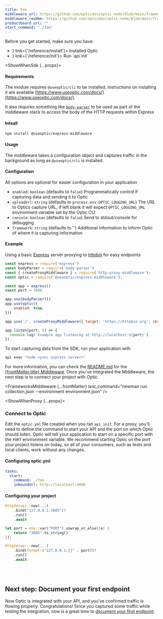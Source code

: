 ```yaml
---
title: Foo
middleware_url: https://github.com/opticdev/optic-node/blob/main/frameworks/express
middleware_readme: https://github.com/opticdev/optic-node/blob/main/frameworks/express/README.md
productboard_url: ""
start_command: "./foo"
---
```



Before you get started, make sure you have:
<ul>
    <li>
        <PreviewPageModal Source={<InstallSlim />} link={'/reference/install'}>  
            <Link href="#">Installed Optic</Link>
        </PreviewPageModal>
    </li>
    <li>
        <PreviewPageModal Source={<InitSlim />} link={'/reference/init'}>
            <Link href="#">Run `api init`</Link>
        </PreviewPageModal>
    </li>
</ul>

<ShowWhenSdk {...props}>

<FrameworksMiddlewareDesc start_command="./foo" />

<FrameworksSDK />

#### Requirements

The module requires `@useoptic/cli` to be installed, instructions on installing it are available [https://www.useoptic.com/docs/](https://www.useoptic.com/docs/).

It also requires something like [`body-parser`](https://www.npmjs.com/package/body-parser) to be used as part of the middleware stack to access the body of the HTTP requests within Express

#### Intsall

```sh
npm install @useoptic/express-middleware
```

#### Usage

The middleware takes a configuration object and captures traffic in the background as long as `@useoptic/cli` is installed. 

#### Configuration

All options are optional for easier configuration in your application
- `enabled`: `boolean` (defaults to `false`) Programmatically control if capturing data and sending it to Optic
- `uploadUrl`: `string` (defaults to `process.env.OPTIC_LOGGING_URL`) The URL to Optics capture URL, if left blank it will expect `OPTIC_LOGGING_URL` environment variable set by the Optic CLI
- `console`: `boolean` (defaults to `false`) Send to stdout/console for debugging
- `framework`: `string` (defaults to '') Additional information to inform Optic of where it is capturing information

#### Example

Using a basic [Express](https://expressjs.com/) server proxying to [httpbin](https://httpbin.org) for easy endpoints

```js
const express = require('express')
const bodyParser = require('body-parser')
const { createProxyMiddleware } = require('http-proxy-middleware');
const optic = require('@useoptic/express-middleware');

const app = express()
const port = 3000

app.use(bodyParser())
app.use(optic({
    enabled: true,
}))

app.use('/', createProxyMiddleware({ target: 'https://httpbin.org', changeOrigin: true }));

app.listen(port, () => {
  console.log(`Example app listening at http://localhost:${port}`)
})
```

To start capturing data from the SDK, run your application with

```sh
api exec "node <your express server>"
```

<p>For more information, you can check the <a href={frontMatter.middleware_url}>README.md</a> for the <a href={frontMatter.middleware_url}>{frontMatter.title} Middleware</a>. Once you've integrated the Middleware, the next step is to connect your project with Optic.</p>

<FrameworksMiddleware {...frontMatter} test_command="newman run collection.json --environment environment.json" />

<FrameworksMiddlewareValidate />

</ShowWhenSdk>

<ShowWhenProxy {...props}>

<FrameworksProxyMode start_command="./foo" />

### Connect to Optic

Edit the `optic.yml` file created when you ran `api init`. For a proxy, you'll need to define the command to start your API and the port on which Optic should listen. Optic will tell your application to start on a specific port with the `PORT` environment variable. We recommend starting Optic on the port your project listens on today, so all of your consumers, such as tests and local clients, work without any changes.

#### Configuring optic.yml

```yml
tasks:
  start:
    command: ./foo
    inboundUrl: http://localhost:4000
```

#### Configuring your project

```rust title=Before
HttpServer::new(...)
    .bind("127.0.0.1:3005")?
    .run()
    .await
```

```rust title=After
let port = env::var("PORT").unwrap_or_else(|e| {
    return "3005".to_string()
});

HttpServer::new(...)
    .bind(format!("127.0.0.1:{}" , port))?
    .run()
    .await
```
<br />
<br />

<FrameworksProxyValidate />

<FrameworksMidleware framework={frontMatter.title} />

</ShowWhenProxy>

## Next step: Document your first endpoint

Now Optic is integrated with your API, and you've confirmed traffic is flowing properly. Congratulations! Since you captured some traffic while testing the integration, now is a great time to [document your first endpoint](/document/baseline). 

<IssuesAndContributing />
